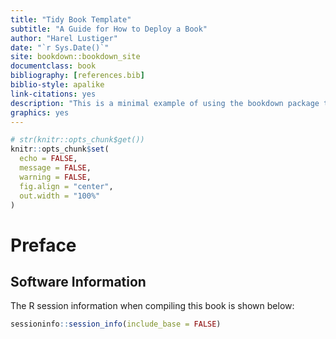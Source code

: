```yaml
--- 
title: "Tidy Book Template"
subtitle: "A Guide for How to Deploy a Book"
author: "Harel Lustiger"
date: "`r Sys.Date()`"
site: bookdown::bookdown_site
documentclass: book
bibliography: [references.bib]
biblio-style: apalike
link-citations: yes
description: "This is a minimal example of using the bookdown package to write a book. The output format for this example is bookdown::gitbook."
graphics: yes
---
```


```r
# str(knitr::opts_chunk$get())
knitr::opts_chunk$set(
  echo = FALSE, 
  message = FALSE,
  warning = FALSE,
  fig.align = "center",
  out.width = "100%"
)
```

# Preface {-}

## Software Information {-}

The R session information when compiling this book is shown below:

```r
sessioninfo::session_info(include_base = FALSE)
```